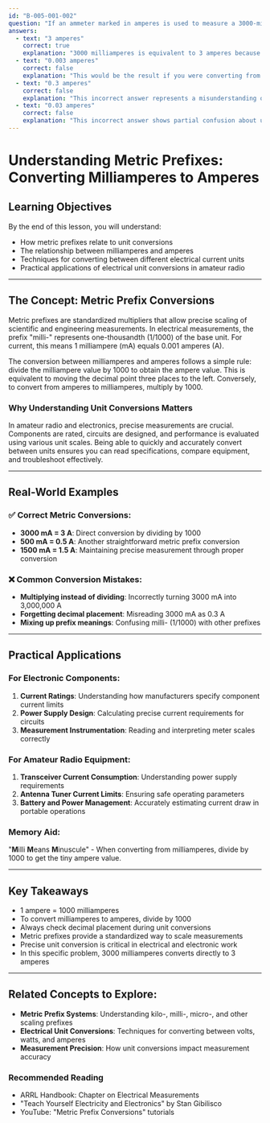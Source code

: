 ```yaml
---
id: "B-005-001-002"
question: "If an ammeter marked in amperes is used to measure a 3000-milliampere current, what reading would it show?"
answers:
  - text: "3 amperes"
    correct: true
    explanation: "3000 milliamperes is equivalent to 3 amperes because 1 ampere = 1000 milliamperes. This is a straightforward unit conversion where you simply divide the milliampere value by 1000 to obtain the ampere reading. The ammeter will directly show 3 on its scale when measuring 3000 milliamperes."
  - text: "0.003 amperes"
    correct: false
    explanation: "This would be the result if you were converting from 3 amperes to milliamperes (3 × 1000 = 3000 mA), but in this case we're converting from milliamperes to amperes, which requires dividing by 1000."
  - text: "0.3 amperes"
    correct: false
    explanation: "This incorrect answer represents a misunderstanding of metric prefixes. 3000 milliamperes is 3 full amperes, not 0.3 amperes. Dividing by 10 instead of 1000 leads to this erroneous result."
  - text: "0.03 amperes"
    correct: false
    explanation: "This incorrect answer shows partial confusion about unit conversion. While closer to the correct value than some other options, it still does not represent the proper conversion from 3000 milliamperes to amperes."
---
```


# Understanding Metric Prefixes: Converting Milliamperes to Amperes

## Learning Objectives
By the end of this lesson, you will understand:
- How metric prefixes relate to unit conversions
- The relationship between milliamperes and amperes
- Techniques for converting between different electrical current units
- Practical applications of electrical unit conversions in amateur radio

---

## The Concept: Metric Prefix Conversions

Metric prefixes are standardized multipliers that allow precise scaling of scientific and engineering measurements. In electrical measurements, the prefix "milli-" represents one-thousandth (1/1000) of the base unit. For current, this means 1 milliampere (mA) equals 0.001 amperes (A).

The conversion between milliamperes and amperes follows a simple rule: divide the milliampere value by 1000 to obtain the ampere value. This is equivalent to moving the decimal point three places to the left. Conversely, to convert from amperes to milliamperes, multiply by 1000.

### Why Understanding Unit Conversions Matters

In amateur radio and electronics, precise measurements are crucial. Components are rated, circuits are designed, and performance is evaluated using various unit scales. Being able to quickly and accurately convert between units ensures you can read specifications, compare equipment, and troubleshoot effectively.

---

## Real-World Examples

### ✅ Correct Metric Conversions:
- **3000 mA = 3 A**: Direct conversion by dividing by 1000
- **500 mA = 0.5 A**: Another straightforward metric prefix conversion
- **1500 mA = 1.5 A**: Maintaining precise measurement through proper conversion

### ❌ Common Conversion Mistakes:
- **Multiplying instead of dividing**: Incorrectly turning 3000 mA into 3,000,000 A
- **Forgetting decimal placement**: Misreading 3000 mA as 0.3 A
- **Mixing up prefix meanings**: Confusing milli- (1/1000) with other prefixes

---

## Practical Applications

### For Electronic Components:
1. **Current Ratings**: Understanding how manufacturers specify component current limits
2. **Power Supply Design**: Calculating precise current requirements for circuits
3. **Measurement Instrumentation**: Reading and interpreting meter scales correctly

### For Amateur Radio Equipment:
1. **Transceiver Current Consumption**: Understanding power supply requirements
2. **Antenna Tuner Current Limits**: Ensuring safe operating parameters
3. **Battery and Power Management**: Accurately estimating current draw in portable operations

### Memory Aid:
"**M**illi **M**eans **M**inuscule" - When converting from milliamperes, divide by 1000 to get the tiny ampere value.

---

## Key Takeaways

- 1 ampere = 1000 milliamperes
- To convert milliamperes to amperes, divide by 1000
- Always check decimal placement during unit conversions
- Metric prefixes provide a standardized way to scale measurements
- Precise unit conversion is critical in electrical and electronic work
- In this specific problem, 3000 milliamperes converts directly to 3 amperes

---

## Related Concepts to Explore:
- **Metric Prefix Systems**: Understanding kilo-, milli-, micro-, and other scaling prefixes
- **Electrical Unit Conversions**: Techniques for converting between volts, watts, and amperes
- **Measurement Precision**: How unit conversions impact measurement accuracy

### Recommended Reading
- ARRL Handbook: Chapter on Electrical Measurements
- "Teach Yourself Electricity and Electronics" by Stan Gibilisco
- YouTube: "Metric Prefix Conversions" tutorials